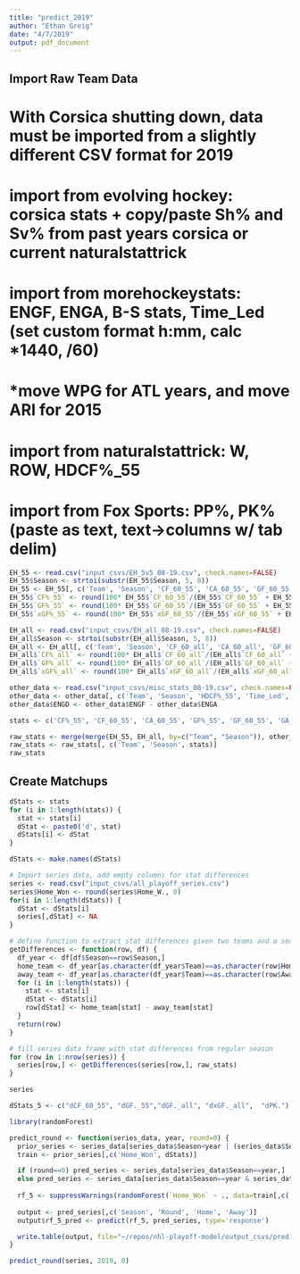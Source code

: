 ```yaml
---
title: "predict_2019"
author: "Ethan Greig"
date: "4/7/2019"
output: pdf_document
---
```

## Import Raw Team Data

# With Corsica shutting down, data must be imported from a slightly different CSV format for 2019

# import from evolving hockey: corsica stats + copy/paste Sh% and Sv% from past years corsica or current naturalstattrick
# import from morehockeystats: ENGF, ENGA, B-S stats, Time_Led (set custom format h:mm, calc *1440, /60)
#   *move WPG for ATL years, and move ARI for 2015
# import from naturalstattrick: W, ROW, HDCF%_55
# import from Fox Sports: PP%, PK% (paste as text, text->columns w/ tab delim)
```r
EH_55 <- read.csv("input_csvs/EH_5v5_08-19.csv", check.names=FALSE)
EH_55$Season <- strtoi(substr(EH_55$Season, 5, 8))
EH_55 <- EH_55[, c('Team', 'Season', 'CF_60_55', 'CA_60_55', 'GF_60_55', 'GA_60_55', 'xGF_60_55', 'xGA_60_55', 'Sh%_55', 'Sv%_55')]
EH_55$`CF%_55` <- round(100* EH_55$`CF_60_55`/(EH_55$`CF_60_55` + EH_55$`CA_60_55`), 2)
EH_55$`GF%_55` <- round(100* EH_55$`GF_60_55`/(EH_55$`GF_60_55` + EH_55$`GA_60_55`), 2)
EH_55$`xGF%_55` <- round(100* EH_55$`xGF_60_55`/(EH_55$`xGF_60_55` + EH_55$`xGA_60_55`), 2)

EH_all <- read.csv("input_csvs/EH_all_08-19.csv", check.names=FALSE)
EH_all$Season <- strtoi(substr(EH_all$Season, 5, 8))
EH_all <- EH_all[, c('Team', 'Season', 'CF_60_all', 'CA_60_all', 'GF_60_all', 'GA_60_all', 'xGF_60_all', 'xGA_60_all', 'Sh%_all', 'Sv%_all')]
EH_all$`CF%_all` <- round(100* EH_all$`CF_60_all`/(EH_all$`CF_60_all` + EH_all$`CA_60_all`), 2)
EH_all$`GF%_all` <- round(100* EH_all$`GF_60_all`/(EH_all$`GF_60_all` + EH_all$`GA_60_all`), 2)
EH_all$`xGF%_all` <- round(100* EH_all$`xGF_60_all`/(EH_all$`xGF_60_all` + EH_all$`xGA_60_all`), 2)

other_data <- read.csv("input_csvs/misc_stats_08-19.csv", check.names=FALSE)
other_data <- other_data[, c('Team', 'Season', 'HDCF%_55', 'Time_Led', 'ENGF', 'ENGA', 'PP%', 'PK%', 'W', 'ROW', 'Berg')]
other_data$ENGD <- other_data$ENGF - other_data$ENGA

stats <- c('CF%_55', 'CF_60_55', 'CA_60_55', 'GF%_55', 'GF_60_55', 'GA_60_55', 'xGF%_55', 'xGF_60_55', 'xGA_60_55', 'Sh%_55', 'Sv%_55', 'CF%_all', 'CF_60_all', 'CA_60_all', 'GF%_all', 'ENGD', 'GF_60_all', 'GA_60_all', 'xGF%_all', 'xGF_60_all', 'xGA_60_all', 'Sh%_all', 'Sv%_all', 'HDCF%_55', 'Time_Led', 'PP%', 'PK%', 'W', 'ROW', 'Berg')

raw_stats <- merge(merge(EH_55, EH_all, by=c("Team", "Season")), other_data, by=c("Team", "Season"))
raw_stats <- raw_stats[, c('Team', 'Season', stats)]
raw_stats
```

## Create Matchups
```r
dStats <- stats
for (i in 1:length(stats)) {
  stat <- stats[i]
  dStat <- paste0('d', stat)
  dStats[i] <- dStat
}

dStats <- make.names(dStats)

# Import series data, add empty columns for stat differences
series <- read.csv("input_csvs/all_playoff_series.csv")
series$Home_Won <- round(series$Home_W., 0)
for(i in 1:length(dStats)) {
  dStat <- dStats[i]
  series[,dStat] <- NA
}

# define function to extract stat differences given two teams and a season
getDifferences <- function(row, df) {
  df_year <- df[df$Season==row$Season,]
  home_team <- df_year[as.character(df_year$Team)==as.character(row$Home),]
  away_team <- df_year[as.character(df_year$Team)==as.character(row$Away),]
  for (i in 1:length(stats)) {
    stat <- stats[i]
    dStat <- dStats[i]
    row[dStat] <- home_team[stat] - away_team[stat]
  }
  return(row)
}

# fill series data frame with stat differences from regular season
for (row in 1:nrow(series)) {
  series[row,] <- getDifferences(series[row,], raw_stats)
}

series
```

```r
dStats_5 <- c("dCF_60_55", "dGF._55","dGF._all", "dxGF._all",  "dPK.")
```

```r
library(randomForest)

predict_round <- function(series_data, year, round=0) {
  prior_series <- series_data[series_data$Season<year | (series_data$Season==year & series_data$Round<round),]
  train <- prior_series[,c('Home_Won', dStats)]

  if (round==0) pred_series <- series_data[series_data$Season==year,]
  else pred_series <- series_data[series_data$Season==year & series_data$Round==round,]
  
  rf_5 <- suppressWarnings(randomForest(`Home_Won` ~ ., data=train[,c('Home_Won', dStats_5)], ntree=50000, mtry=1, nodesize=107))
  
  output <- pred_series[,c('Season', 'Round', 'Home', 'Away')]
  output$rf_5_pred <- predict(rf_5, pred_series, type='response')

  write.table(output, file="~/repos/nhl-playoff-model/output_csvs/predictions_2019_temp.csv", sep=',', col.names=NA)
}
```

```r
predict_round(series, 2019, 0)
```